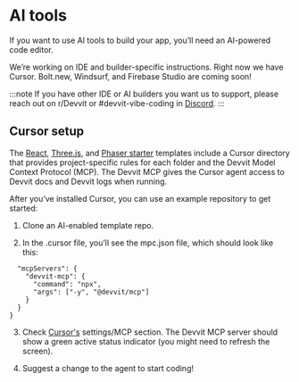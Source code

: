 # AI tools

If you want to use AI tools to build your app, you’ll need an AI-powered code editor.

We’re working on IDE and builder-specific instructions. Right now we have Cursor. Bolt.new, Windsurf, and Firebase Studio are coming soon!

:::note
If you have other IDE or AI builders you want us to support, please reach out on r/Devvit or #devvit-vibe-coding in [Discord](https://discord.com/invite/R7yu2wh9Qz).
:::

## Cursor setup

The [React](https://github.com/reddit/devvit-react-starter-experimental), [Three.js](https://github.com/reddit/devvit-threejs-starter-experimental), and [Phaser starter](https://github.com/reddit/devvit-phaser-starter-experimental) templates include a Cursor directory that provides project-specific rules for each folder and the Devvit Model Context Protocol (MCP). The Devvit MCP gives the Cursor agent access to Devvit docs and Devvit logs when running.

After you’ve installed Cursor, you can use an example repository to get started:

1. Clone an AI-enabled template repo.

2. In the .cursor file, you’ll see the mpc.json file, which should look like this:

```tsx{
  "mcpServers": {
    "devvit-mcp": {
      "command": "npx",
      "args": ["-y", "@devvit/mcp"]
    }
  }
}
```

3. Check [Cursor's](https://www.cursor.com/) settings/MCP section. The Devvit MCP server should show a green active status indicator (you might need to refresh the screen).

4. Suggest a change to the agent to start coding!
